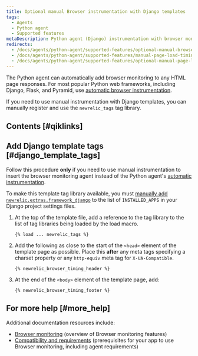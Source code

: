 ```yaml
---
title: Optional manual Browser instrumentation with Django templates
tags:
  - Agents
  - Python agent
  - Supported features
metaDescription: Python agent (Django) instrumentation with browser monitoring.
redirects:
  - /docs/agents/python-agent/supported-features/optional-manual-browser-instrumentation-django-templates
  - /docs/agents/python-agent/supported-features/manual-page-load-timing-instrumentation-django
  - /docs/agents/python-agent/supported-features/optional-manual-page-load-timing-django
---
```


The Python agent can automatically add browser monitoring to any HTML page responses. For most popular Python web frameworks, including Django, Flask, and Pyramid, use [automatic browser instrumentation](/docs/agents/python-agent/supported-features/page-load-timing-python).

If you need to use manual instrumentation with Django templates, you can manually register and use the `newrelic_tags` tag library.

## Contents [#qiklinks]

## Add Django template tags [#django_template_tags]

Follow this procedure **only** if you need to use manual instrumentation to insert the browser monitoring agent instead of the Python agent's [automatic instrumentation](/docs/agents/python-agent/supported-features/page-load-timing-python).

To make this template tag library available, you must [manually add `newrelic.extras.framework_django`](/docs/release-notes/agent-release-notes/python-release-notes/python-agent-110192) to the list of `INSTALLED_APPS` in your Django project settings files.

1. At the top of the template file, add a reference to the tag library to the list of tag libraries being loaded by the load macro.

   ```
   {% load ... newrelic_tags %}
   ```
2. Add the following as close to the start of the `<head>` element of the template page as possible. Place this **after** any meta tags specifying a charset property or any `http-equiv` meta tag for `X-UA-Compatible`.

   ```
   {% newrelic_browser_timing_header %}
   ```
3. At the end of the `<body>` element of the template page, add:

   ```
   {% newrelic_browser_timing_footer %}
   ```

## For more help [#more_help]

Additional documentation resources include:

* [Browser monitoring](/docs/browser/new-relic-browser/getting-started/new-relic-browser) (overview of Browser monitoring features)
* [Compatibility and requirements](/docs/browser/new-relic-browser/getting-started/compatibility-requirements) (prerequisites for your app to use Browser monitoring, including agent requirements)

